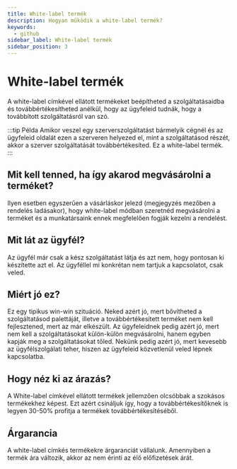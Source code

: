 ```yaml
---
title: White-label termék
description: Hogyan működik a white-label termék?
keywords:
  - github
sidebar_label: White-label termék
sidebar_position: 3
---
```



# <FontAwesomeIcon icon="fa-light fa-tags text-primary" /> White-label termék

A white-label címkével ellátott termékeket beépítheted a szolgáltatásaidba és továbbértékesítheted anélkül, hogy az ügyfeleid tudnák, hogy a továbbított szolgáltatásról van szó.

:::tip Példa
Amikor veszel egy szerverszolgáltatást bármelyik cégnél és az ügyfeleid oldalát ezen a szerveren helyezed el, mint a szolgáltatásod részét, akkor a szerver szolgáltatását továbbértékesíted. Ez a white-label termék.
:::

## Mit kell tenned, ha így akarod megvásárolni a terméket?

Ilyen esetben egyszerűen a vásárláskor jelezd (megjegyzés mezőben a rendelés ladásakor), hogy white-label módban szeretnéd megvásárolni a terméket és a munkatársaink ennek megfelelően fogják kezelni a rendelést.

## Mit lát az ügyfél?

Az ügyfél már csak a kész szolgáltatást látja és azt nem, hogy pontosan ki készítette azt el. Az ügyféllel mi konkrétan nem tartjuk a kapcsolatot, csak veled.

## Miért jó ez?

Ez egy tipikus win-win szituáció. Neked azért jó, mert bővítheted a szolgáltatásod palettáját, illetve a továbbértékesített terméket nem kell fejlesztened, mert az már elkészült. Az ügyfeleidnek pedig azért jó, mert nem kell a szolgáltatásokat külön-külön megvásárolni, hanem egyben kapják meg a szolgáltatásokat tőled. Nekünk pedig azért jó, mert kevesebb az ügyfélszolgálati teher, hiszen az ügyfeleid közvetlenül veled lépnek kapcsolatba.

## Hogy néz ki az árazás?

A White-label címkével ellátott termékek jellemzően olcsóbbak a szokásos termékekhez képest. Ezt azért csináljuk így, hogy a továbbértékesítőknek is legyen 30-50% profitja a termékek továbbértékesítéséből.

## Árgarancia

A white-label címkés termékekre árgaranciát vállalunk. Amennyiben a termék ára változik, akkor az nem érinti az élő előfizetések árát.
